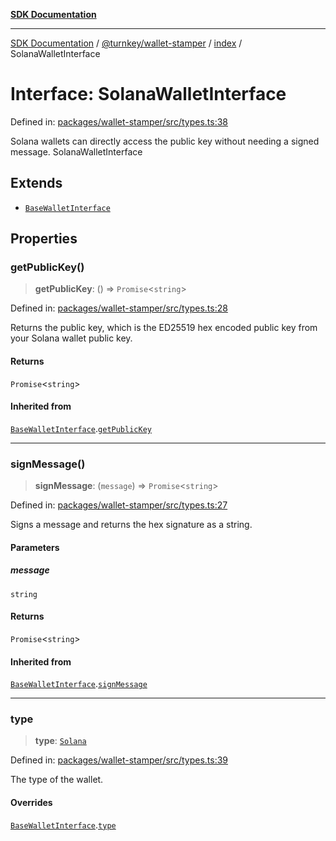 [**SDK Documentation**](../../../../README.mdx)

***

[SDK Documentation](../../../../packages.mdx) / [@turnkey/wallet-stamper](../../README.mdx) / [index](../README.mdx) / SolanaWalletInterface

# Interface: SolanaWalletInterface

Defined in: [packages/wallet-stamper/src/types.ts:38](https://github.com/tkhq/sdk/blob/fd49bfe86475c8603b3eb385aa101efa36fa32fc/packages/wallet-stamper/src/types.ts#L38)

Solana wallets can directly access the public key without needing a signed message.
 SolanaWalletInterface

## Extends

- [`BaseWalletInterface`](BaseWalletInterface.mdx)

## Properties

### getPublicKey()

> **getPublicKey**: () => `Promise`\<`string`\>

Defined in: [packages/wallet-stamper/src/types.ts:28](https://github.com/tkhq/sdk/blob/fd49bfe86475c8603b3eb385aa101efa36fa32fc/packages/wallet-stamper/src/types.ts#L28)

Returns the public key, which is the ED25519 hex encoded public key from your Solana wallet public key.

#### Returns

`Promise`\<`string`\>

#### Inherited from

[`BaseWalletInterface`](BaseWalletInterface.mdx).[`getPublicKey`](BaseWalletInterface.mdx#getpublickey)

***

### signMessage()

> **signMessage**: (`message`) => `Promise`\<`string`\>

Defined in: [packages/wallet-stamper/src/types.ts:27](https://github.com/tkhq/sdk/blob/fd49bfe86475c8603b3eb385aa101efa36fa32fc/packages/wallet-stamper/src/types.ts#L27)

Signs a message and returns the hex signature as a string.

#### Parameters

##### message

`string`

#### Returns

`Promise`\<`string`\>

#### Inherited from

[`BaseWalletInterface`](BaseWalletInterface.mdx).[`signMessage`](BaseWalletInterface.mdx#signmessage)

***

### type

> **type**: [`Solana`](../enumerations/WalletType.mdx#solana)

Defined in: [packages/wallet-stamper/src/types.ts:39](https://github.com/tkhq/sdk/blob/fd49bfe86475c8603b3eb385aa101efa36fa32fc/packages/wallet-stamper/src/types.ts#L39)

The type of the wallet.

#### Overrides

[`BaseWalletInterface`](BaseWalletInterface.mdx).[`type`](BaseWalletInterface.mdx#type)
